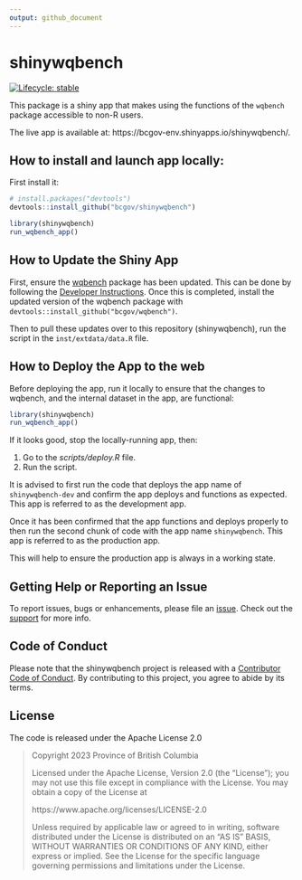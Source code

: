 ```yaml
---
output: github_document
---
```


# shinywqbench

<!-- badges: start -->
[![Lifecycle: stable](https://img.shields.io/badge/lifecycle-stable-brightgreen.svg)](https://lifecycle.r-lib.org/articles/stages.html#stable)
<!-- badges: end -->

This package is a shiny app that makes using the functions of the `wqbench` package accessible to non-R users.

The live app is available at: https://bcgov-env.shinyapps.io/shinywqbench/.

## How to install and launch app locally:

First install it:

```r
# install.packages("devtools")
devtools::install_github("bcgov/shinywqbench")
```

```r
library(shinywqbench)
run_wqbench_app()
```

## How to Update the Shiny App

First, ensure the [wqbench](https://github.com/bcgov/wqbench) package has been
updated.  This can be done by following the
[Developer Instructions](https://bcgov.github.io/wqbench/articles/Developer-instructions.html).
Once this is completed, install the updated version of the wqbench package with
`devtools::install_github("bcgov/wqbench")`.

Then to pull these updates over to this repository (shinywqbench), run the
script in the `inst/extdata/data.R` file.

## How to Deploy the App to the web

Before deploying the app, run it locally to ensure that the changes to wqbench,
and the internal dataset in the app, are functional:

```r
library(shinywqbench)
run_wqbench_app()
```

If it looks good, stop the locally-running app, then:

1. Go to the *scripts/deploy.R* file.
2. Run the script.

It is advised to first run the code that deploys the app name of `shinywqbench-dev` and confirm the app deploys and functions as expected.
This app is referred to as the development app.

Once it has been confirmed that the app functions and deploys properly to then run the second chunk of code with the app name `shinywqbench`.
This app is referred to as the production app.

This will help to ensure the production app is always in a working state.

## Getting Help or Reporting an Issue

To report issues, bugs or enhancements, please file an [issue](https://github.com/bcgov/wqbench/issues).
Check out the [support](https://github.com/bcgov/wqbench/blob/main/.github/SUPPORT.md) for more info.

## Code of Conduct

Please note that the shinywqbench project is released with a [Contributor Code of Conduct](https://github.com/bcgov/shinywqbench/CODE_OF_CONDUCT.md).
By contributing to this project, you agree to abide by its terms.

## License

The code is released under the Apache License 2.0

> Copyright 2023 Province of British Columbia
>
> Licensed under the Apache License, Version 2.0 (the "License");
> you may not use this file except in compliance with the License.
> You may obtain a copy of the License at
>
> https://www.apache.org/licenses/LICENSE-2.0
>
> Unless required by applicable law or agreed to in writing, software
> distributed under the License is distributed on an "AS IS" BASIS,
> WITHOUT WARRANTIES OR CONDITIONS OF ANY KIND, either express or implied.
> See the License for the specific language governing permissions and
> limitations under the License.
